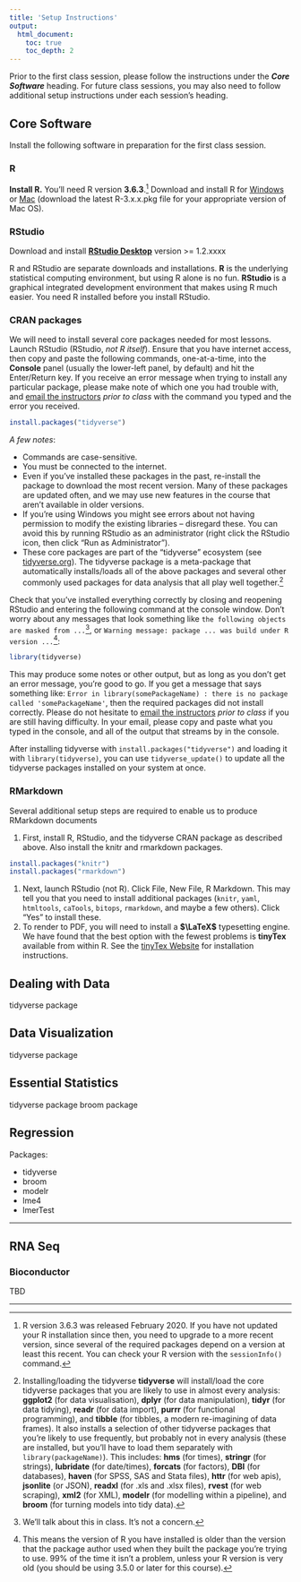 ```yaml
---
title: 'Setup Instructions'
output: 
  html_document:
    toc: true
    toc_depth: 2
---
```


Prior to the first class session, please follow the instructions under the **_Core Software_** heading. For future class sessions, you may also need to follow additional setup instructions under each session's heading.

## Core Software

Install the following software in preparation for the first class session.

### R

**Install R.** You'll need R version **3.6.3**.[^rversion] Download and install R for [Windows](http://cran.r-project.org/bin/windows/base/) or [Mac](http://cran.r-project.org/bin/macosx/) (download the latest R-3.x.x.pkg file for your appropriate version of Mac OS).

### RStudio

Download and install **[RStudio Desktop](https://www.rstudio.com/products/rstudio/download/)** version >= 1.2.xxxx

R and RStudio are separate downloads and installations. **R** is the underlying statistical computing environment, but using R alone is no fun. **RStudio** is a graphical integrated development environment that makes using R much easier. You need R installed before you install RStudio.

### CRAN packages

We will need to install several core packages needed for most lessons. Launch RStudio (RStudio, *not R itself*). Ensure that you have internet access, then copy and paste the following commands, one-at-a-time, into the **Console** panel (usually the lower-left panel, by default) and hit the Enter/Return key. If you receive an error message when trying to install any particular package, please make note of which one you had trouble with, and [email the instructors](people.html) _prior to class_ with the command you typed and the error you received.

```r
install.packages("tidyverse")
```

_A few notes_:

- Commands are case-sensitive. 
- You must be connected to the internet.
- Even if you've installed these packages in the past, re-install the package to download the most recent version. Many of these packages are updated often, and we may use new features in the course that aren't available in older versions.
- If you're using Windows you might see errors about not having permission to modify the existing libraries -- disregard these. You can avoid this by running RStudio as an administrator (right click the RStudio icon, then click "Run as Administrator").
- These core packages are part of the "tidyverse" ecosystem (see [tidyverse.org](https://www.tidyverse.org/)). The tidyverse package is a meta-package that automatically installs/loads all of the above packages and several other commonly used packages for data analysis that all play well together.[^tidyverse]

[^rversion]: R version 3.6.3 was released February 2020. If you have not updated your R installation since then, you need to upgrade to a more recent version, since several of the required packages depend on a version at least this recent. You can check your R version with the `sessionInfo()` command.

[^tidyverse]: Installing/loading the tidyverse **tidyverse** will install/load the core tidyverse packages that you are likely to use in almost every analysis:
**ggplot2** (for data visualisation), **dplyr** (for data manipulation), **tidyr** (for data tidying), **readr** (for data import), **purrr** (for functional programming), and **tibble** (for tibbles, a modern re-imagining of data frames). It also installs a selection of other tidyverse packages that you're likely to use frequently, but probably not in every analysis (these are installed, but you'll have to load them separately with `library(packageName)`). This includes: **hms** (for times), **stringr** (for strings), **lubridate** (for date/times), **forcats** (for factors), **DBI** (for databases), **haven** (for SPSS, SAS and Stata files), **httr** (for web apis), **jsonlite** (or JSON), **readxl** (for .xls and .xlsx files), **rvest** (for web scraping), **xml2** (for XML), **modelr** (for modelling within a pipeline), and **broom** (for turning models into tidy data). 

Check that you've installed everything correctly by closing and reopening RStudio and entering the following command at the console window. Don't worry about any messages that look something like `the following objects are masked from ...`[^masking], or `Warning message: package ... was build under R version ...`[^oldversion]:

```r
library(tidyverse)
```

[^masking]: We'll talk about this in class. It's not a concern.

[^oldversion]: This means the version of R you have installed is older than the version that the package author used when they built the package you're trying to use. 99% of the time it isn't a problem, unless your R version is very old (you should be using 3.5.0 or later for this course).

This may produce some notes or other output, but as long as you don't get an error message, you're good to go. If you get a message that says something like: `Error in library(somePackageName) : there is no package called 'somePackageName'`, then the required packages did not install correctly. Please do not hesitate to [email the instructors](people.html) _prior to class_ if you are still having difficulty. In your email, please copy and paste what you typed in the console, and all of the output that streams by in the console.

After installing tidyverse with `install.packages("tidyverse")` and loading it with `library(tidyverse)`, you can use `tidyverse_update()` to update all the tidyverse packages installed on your system at once.


### RMarkdown

Several additional setup steps are required to enable us to produce RMarkdown documents

1. First, install R, RStudio, and the tidyverse CRAN package as described above. Also install the knitr and rmarkdown packages.

```r
install.packages("knitr")
install.packages("rmarkdown")
```
1. Next, launch RStudio (not R). Click File, New File, R Markdown. This may tell you that you need to install additional packages (`knitr`, `yaml`, `htmltools`, `caTools`, `bitops`, `rmarkdown`, and maybe a few others). Click "Yes" to install these.
1. To render to PDF, you will need to install a **$\LaTeX$** typesetting engine. We have found that the best option with the fewest problems is **tinyTex** available from within R. See the [tinyTex Website](https://yihui.org/tinytex/) for installation instructions. 

## Dealing with Data

tidyverse package

## Data Visualization

tidyverse package

## Essential Statistics

tidyverse package
broom package

## Regression

Packages:

* tidyverse
* broom
* modelr
* lme4
* lmerTest

----

## RNA Seq

### Bioconductor

TBD

----

